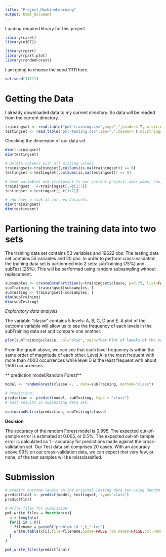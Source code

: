 ```yaml
---
title: "Project_MachineLearning"
output: html_document
---
```


Loading required library for this project.
```r
library(caret)
library(e1071)

```

```r
library(rpart)
library(rpart.plot)
library(randomForest)

```
I am going to choose the seed 11111 here.
```r
set.seed(11111)

```
# Getting the Data
I already downloaded data to my current directory. So data will be readed from the current directory.
```r
trainingset <- read.table("pml-training.csv",sep=",",header= T,na.strings=c("NA","#DIV/0!",""))
testingset <- read.table("pml-testing.csv",sep=",",header= T,na.strings=c("NA","#DIV/0!",""))
```
Checking the dimension of our data set
```r
dim(trainingset)
dim(testingset)

# Delete columns with all missing values
trainingset<-trainingset[,colSums(is.na(trainingset)) == 0]
testingset <-testingset[,colSums(is.na(testingset)) == 0]

# Some variables are irrelevant to our current project: user_name, raw_timestamp_part_1, raw_timestamp_part_,2 cvtd_timestamp, new_window, and  num_window (columns 1 to 7). We can delete these variables.
trainingset   <-trainingset[,-c(1:7)]
testingset <-testingset[,-c(1:7)]

# and have a look at our new datasets:
dim(trainingset)
dim(testingset)

```
# Partioning the training data into two sets
The training data set contains 53 variables and 19622 obs.
The testing data set contains 53 variables and 20 obs.
In order to perform cross-validation, the training data set is partionned into 2 sets: subTraining (75%) and subTest (25%).
This will be performed using random subsampling without replacement.

```r
subsamples <- createDataPartition(y=trainingset$classe, p=0.75, list=FALSE)
subTraining <- trainingset[subsamples, ] 
subTesting <- trainingset[-subsamples, ]
dim(subTraining)
dim(subTesting)

```

_Exploratory data analysis_

The variable “classe” contains 5 levels: A, B, C, D and E. A plot of the outcome variable will allow us to see the frequency of each levels in the subTraining data set and compare one another.
```r
plot(subTraining$classe, col="blue", main="Bar Plot of levels of the variable classe within the subTraining data set", xlab="classe levels", ylab="Frequency")
```

From the graph above, we can see that each level frequency is within the same order of magnitude of each other. Level A is the most frequent with more than 4000 occurrences while level D is the least frequent with about 2500 occurrences.

**  prediction model:Random Forest**

```r
model <- randomForest(classe ~. , data=subTraining, method="class")

# Predicting:
prediction <- predict(model, subTesting, type = "class")
# Test results on subTesting data set:
 
confusionMatrix(prediction, subTesting$classe)
```
**Decision**

 The accuracy of the random Forest model is 0.995. The expected out-of-sample error is estimated at 0.005, or 0.5%. The expected out-of-sample error is calculated as 1 - accuracy for predictions made against the cross-validation set. Our Test data set comprises 20 cases. With an accuracy above 99% on our cross-validation data, we can expect that very few, or none, of the test samples will be missclassified.
 
# Submission
 
 
```r
# predict outcome levels on the original Testing data set using Random Forest algorithm
predictfinal <- predict(model, testingset, type="class")
predictfinal
```
 
```r
# Write files for submission
pml_write_files = function(x){
  n = length(x)
  for(i in 1:n){
    filename = paste0("problem_id_",i,".txt")
    write.table(x[i],file=filename,quote=FALSE,row.names=FALSE,col.names=FALSE)
  }
}

pml_write_files(predictfinal)
```

